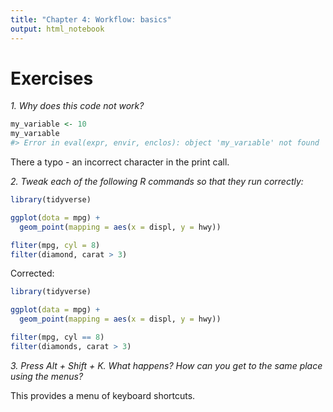 ```yaml
---
title: "Chapter 4: Workflow: basics"
output: html_notebook
---
```


# Exercises

*1. Why does this code not work?*

```r
my_variable <- 10
my_varıable
#> Error in eval(expr, envir, enclos): object 'my_varıable' not found
```

There a typo - an incorrect character in the print call. 

*2. Tweak each of the following R commands so that they run correctly:*

```r
library(tidyverse)

ggplot(dota = mpg) + 
  geom_point(mapping = aes(x = displ, y = hwy))

fliter(mpg, cyl = 8)
filter(diamond, carat > 3)
```

Corrected:

```r
library(tidyverse)

ggplot(data = mpg) + 
  geom_point(mapping = aes(x = displ, y = hwy))

filter(mpg, cyl == 8)
filter(diamonds, carat > 3)
```

*3. Press Alt + Shift + K. What happens? How can you get to the same place using the menus?*

This provides a menu of keyboard shortcuts. 
